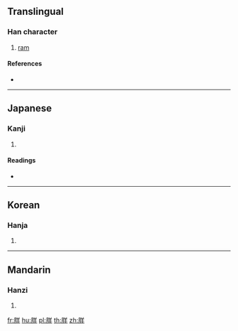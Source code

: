 {{character info/new}}
==Translingual==

===Han character===
{{Han char|rn=123|rad=羊|as=04|sn=10|four=|canj=BTQ}}

# [[ram]]

====References====
* {{Han ref|kx=0951.310|dkj=28455|dj=0884.101|hdz=53128.010|uh=7F98|ud=32664}}

----

==Japanese==

===Kanji===
{{ja-kanji|grade=|rs=羊04}}

# {{defn|lang=ja|sort=羊04}}

====Readings====
* {{ja-readings|on=[[そう]] (sō)|kun=[[おひつじ]] (ohitsuji)}}

----

==Korean==

===Hanja===
{{ko-hanja|hangeul=[[장]]|eumhun=|rv=jang|mr=chang|y=cang}}

# {{defn|lang=ko|sort=羊04}}

----

==Mandarin==

===Hanzi===
{{cmn-hanzi|pin=[[zāng]] ([[zang1]])|wg=tsang<sup>1</sup>}}

# {{defn|lang=cmn|sort=羊04}}

[[fr:羘]]
[[hu:羘]]
[[pl:羘]]
[[th:羘]]
[[zh:羘]]